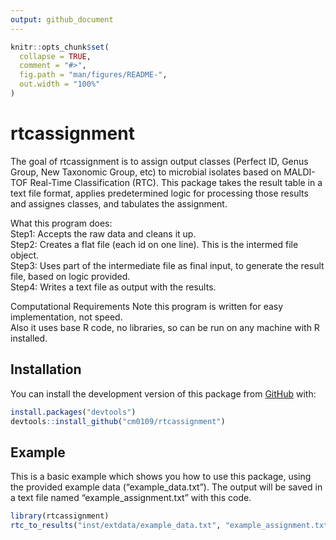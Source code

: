 ```yaml
---
output: github_document
---
```


<!-- README.md is generated from README.Rmd. Please edit that file -->

```r
knitr::opts_chunk$set(
  collapse = TRUE,
  comment = "#>",
  fig.path = "man/figures/README-",
  out.width = "100%"
)
```

# rtcassignment

<!-- badges: start -->
<!-- badges: end -->

The goal of rtcassignment is to assign output classes (Perfect ID, Genus Group, New Taxonomic Group, etc) to microbial isolates based on MALDI-TOF Real-Time Classification (RTC). This package takes the result table in a text file format, applies predetermined logic for processing those results and assignes classes, and tabulates the assignment.

What this program does:  
Step1: Accepts the raw data and cleans it up.  
Step2: Creates a flat file (each id on one line). This is the intermed file object.  
Step3: Uses part of the intermediate file as final input, to generate the result file, based on logic provided.  
Step4: Writes a text file as output with the results.  

Computational Requirements
Note this program is written for easy implementation, not speed.  
Also it uses base R code, no libraries, so can be run on any machine with R installed.  

## Installation

You can install the development version of this package from [GitHub](https://github.com/cm0109) with:

```r
install.packages("devtools")
devtools::install_github("cm0109/rtcassignment")
```

## Example

This is a basic example which shows you how to use this package, using the provided example data ("example_data.txt"). 
The output will be saved in a text file named "example_assignment.txt" with this code.

```r
library(rtcassignment)
rtc_to_results("inst/extdata/example_data.txt", "example_assignment.txt")
```
